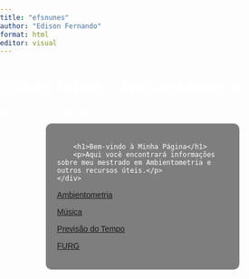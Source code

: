 ```yaml
---
title: "efsnunes"
author: "Edison Fernando"
format: html
editor: visual
---
```


# Edison Nunes - Ambientometria

veja minha página de ambientometria e música:

<html lang="pt-BR">

<head>

<meta charset="UTF-8">

<meta name="viewport" content="width=device-width, initial-scale=1.0">

<title>Sua Página no GitHub</title>

```{=html}
<style>
        body {
            background-image: url('https://viagemeturismo.abril.com.br/wp-content/uploads/2016/10/01304270_3c4a1c1f3d-1.jpeg?quality=70&strip=info&w=1024&crop=1');
            background-size: cover;
            background-position: center;
            background-repeat: no-repeat;
            background-attachment: fixed;
            margin: 0;
            padding: 0;
            font-family: Arial, sans-serif;
            color: white;
        }

        .content {
            position: relative;
            width: 60%;
            margin: 0 auto;
            padding: 20px;
            background-color: rgba(0, 0, 0, 0.5); /* Fundo semitransparente */
            border-radius: 10px;
        }
    </style>
```
</head>

<body>

<div class="content">

```         
    <h1>Bem-vindo à Minha Página</h1>
    <p>Aqui você encontrará informações sobre meu mestrado em Ambientometria e outros recursos úteis.</p>
</div>
```

</body>

</html>

[Ambientometria](pagina2.html)

[Música](pagina3.html)

[Previsão do Tempo](previsãodotempo.html)

[FURG](pagina4.html)
